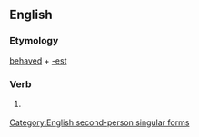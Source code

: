 ==English==

===Etymology===
[[behaved]] + [[-est]]

===Verb===
{{en-verb form}}

# {{context|archaic|lang=en}} {{form of|Second-person singular past form|behave|lang=en}}

[[Category:English second-person singular forms]]